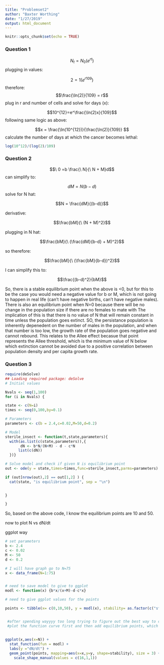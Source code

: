 ```yaml
---
title: "Problemset2"
author: "Baxter Worthing"
date: "1/27/2019"
output: html_document
---
```


```r
knitr::opts_chunk$set(echo = TRUE)
```

### Question 1

$$N_t = N_0(e^{rt})$$
plugging in values:

$$2 = 1(e^{r109})$$
therefore:
$$\frac{\ln(2)}{109} = r$$
plug in r and number of cells and solve for days (x):

$$10^{12}=e^\frac{\ln(2)x}{109}$$
following same logic as above:

$$x = \frac{\ln(10^{12})}{\frac{\ln(2)}{109}} $$
calculate the number of days at which the cancer becomes lethal:

```r
log(10^12)/(log(2)/109)
```

### Question 2

$$\ 0 =b \frac{\ N}{\ N + M}d$$
 can simplify to:

$$dM = N(b-d)$$
 solve for N hat:
 
 $$N = \frac{dM}{(b-d)}$$

derivative:

$$\frac{bM}{\ (N + M)^2}$$

plugging in N hat:

$$\frac{bM}{\ (\frac{dM}{b-d} + M)^2}$$

so therefore:

$$\frac{bM}{\ (\frac{bM}{b-d})^2}$$
 
I can simplify this to:

$$\frac{(b-d)^2}{bM}$$

So, there is a stable equilibrium point when the above is <0, but for this to be the case you would need a negative value for b or M, which is not going to happen in real life (can't have negative births, can't have negative males).
There is also an equilibrium point when N=0 because there will be no change in the population size if there are no females to mate with 
The implication of this is that there is no value of N that will remain constant in time unless the population goes extinct. 
SO, the persistance population is inherently depenedent on the number of males in the population, and when that number is too low, the growth rate of the population goes negative and cannot rebound. This relates to the Allee effect becasue that point represents the Allee threshold, which is the minimum value of N below which extinction cannot be avoided due to a positive correlation between population density and per capita growth rate.
 


### Question 3

```r
require(deSolve)
## Loading required package: deSolve
# Initial values

Nvals <- seq(1,100)
for (i in Nvals) {

state <- c(N=i)
times <- seq(0,100,by=0.1)

# Parameters
parameters <- c(b = 2.4,c=0.02,M=50,d=0.2)

# Model
sterile_insect <- function(t,state,parameters){
  with(as.list(c(state,parameters)),{
       dN <- b*N/(N+M) - d - c*N
      list(c(dN))   
  })}

# Solve model and check if given N is equilibrium point
out <- ode(y = state,times=times,func=sterile_insect,parms=parameters)

if (out[nrow(out),2] == out[1,2] ) {
  cat(state, "is equilibrium point", sep = "\n")
  

}

}

```

So, based on the above code, I know the equilibrium points are 10 and 50. 

now to plot N vs dN/dt


ggplot way

```r
# set parameters
b <- 2.4
c <- 0.02
M <- 50
d <- 0.2

# I will have graph go to N=75
x <- data_frame(N=1:75)


# need to save model to give to ggplot
modl <- function(x) {b*x/(x+M)-d-c*x}

# need to give ggplot values for the points 

points <- tibble(x= c(0,10,50), y = modl(x), stability= as.factor(c("stable","unstable","stable")))


 #after spending wayyyy too long trying to figure out the best way to do this with ggplot...
 #plot the function curve first and then add equilibrium points, which are set to closed or open based on shape not fill
 
 
ggplot(x,aes(x=N)) +
  stat_function(fun = modl) +
  labs(y ="dN/dt") +
  geom_point(points, mapping=aes(x=x,y=y, shape=stability), size = 3) +
    scale_shape_manual(values = c(16,1,1))
```

